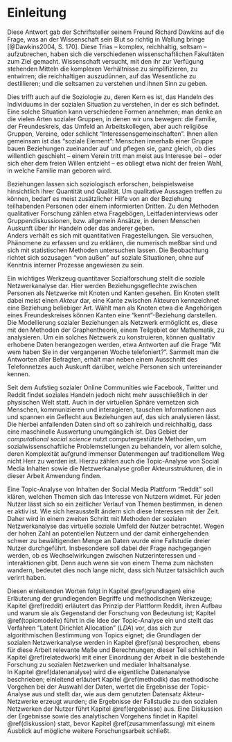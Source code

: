 \cleardoublepage

# Einleitung
\epigraphhead[50]{\epigraph{\textit{The world is a thing of utter inordinate complexity and richness and strangeness that is absolutely awesome.}}{\textsc{Douglas Adams}}}
\vspace{1.5cm}

Diese Antwort gab der Schriftsteller seinem Freund Richard Dawkins auf die Frage, was an der Wissenschaft sein Blut so richtig in Wallung bringe [@Dawkins2004, S. 170].
Diese Trias -- komplex, reichhaltig, seltsam -- aufzubrechen, haben sich die verschiedenen wissenschaftlichen Fakultäten zum Ziel gemacht.
Wissenschaft versucht, mit den ihr zur Verfügung stehenden Mitteln die komplexen Verhältnisse zu simplifizieren, zu entwirren;
die reichhaltigen auszudünnen, auf das Wesentliche zu destillieren; und die seltsamen zu verstehen und ihnen Sinn zu geben.

Dies trifft auch auf die Soziologie zu, deren Kern es ist, das Handeln des Individuums in der sozialen Situation zu verstehen, in der es sich befindet.
Eine solche Situation kann verschiedene Formen annehmen; man denke an die vielen Arten sozialer Gruppen, in denen wir uns bewegen:
die Familie, der Freundeskreis, das Umfeld an Arbeitskollegen, aber auch religiöse Gruppen, Vereine, oder schlicht "Interessensgemeinschaften".
Ihnen allen gemeinsam ist das "soziale Element": Menschen innerhalb einer Gruppe bauen Beziehungen zueinander auf und pflegen sie, ganz gleich, ob dies willentlich geschieht -- einem Verein tritt man meist aus Interesse bei -- oder sich eher dem freien Willen entzieht -- es obliegt etwa nicht der freien Wahl, in welche Familie man geboren wird.

Beziehungen lassen sich soziologisch erforschen, beispielsweise hinsichtlich ihrer Quantität und Qualität.
Um qualitative Aussagen treffen zu können, bedarf es meist zusätzlicher Hilfe von an der Beziehung teilhabenden Personen oder einem informierten Dritten.
Zu den Methoden qualitativer Forschung zählen etwa Fragebögen, Leitfadeninterviews oder Gruppendiskussionen, bzw. allgemein Ansätze, in denen Menschen Auskunft über ihr Handeln oder das anderer geben.  
Anders verhält es sich mit quantitativen Fragestellungen.
Sie versuchen, Phänomene zu erfassen und zu erklären, die numerisch meßbar sind und sich mit statistischen Methoden untersuchen lassen.
Die Beobachtung richtet sich sozusagen "von außen" auf soziale Situationen, ohne auf Kenntnis interner Prozesse angewiesen zu sein.

Ein wichtiges Werkzeug quantitaver Sozialforschung stellt die soziale Netzwerkanalyse dar.
Hier werden Beziehungsgeflechte zwischen Personen als Netzwerke mit Knoten und Kanten gesehen.
Ein Knoten stellt dabei meist einen *Akteur* dar, eine Kante zwischen Akteuren kennzeichnet eine Beziehung beliebiger Art.
Wählt man als Knoten etwa die Angehörigen eines Freundeskreises können Kanten eine "kennt"-Beziehung darstellen.
Die Modellierung sozialer Beziehungen als Netzwerk ermöglicht es, diese mit den Methoden der Graphentheorie, einem Teilgebiet der Mathematik, zu analysieren.
Um ein solches Netzwerk zu konstruieren, können qualitativ erhobene Daten herangezogen werden, etwa Antworten auf die Frage "Mit wem haben Sie in der vergangenen Woche telefoniert?".
Sammelt man die Antworten aller Befragten, erhält man neben einem Ausschnitt des Telefonnetzes auch Auskunft darüber, welche Personen sich untereinander kennen.

Seit dem Aufstieg sozialer Online Communities wie Facebook, Twitter und Reddit findet soziales Handeln jedoch nicht mehr ausschließlich in der physischen Welt statt.
Auch in der virtuellen Sphäre vernetzen sich Menschen, kommunizieren und interagieren, tauschen Informationen aus und spannen ein Geflecht aus Beziehungen auf, das sich analysieren lässt.
Die hierbei anfallenden Daten sind oft so zahlreich und reichhaltig, dass eine maschinelle Auswertung unumgänglich ist.
Das Gebiet der *computational social science* nutzt computergestützte Methoden, um sozialwissenschaftliche Problemstellungen zu behandeln, vor allem solche, deren Komplexität aufgrund immenser Datenmengen auf traditionellem Weg nicht Herr zu werden ist.
Hierzu zählen auch die Topic-Analyse von Social Media Inhalten sowie die Netzwerkanalyse großer Akteursstrukturen, die in dieser Arbeit Anwendung finden.

Eine Topic-Analyse von Inhalten der Social Media Plattform "Reddit" soll klären, welchen Themen sich das Interesse von Nutzern widmet.
Für jeden Nutzer lässt sich so ein zeitlicher Verlauf von Themen bestimmen, in denen er aktiv ist.
Wie sich herausstellt ändern sich diese Interessen mit der Zeit.
Daher wird in einem zweiten Schritt mit Methoden der sozialen Netzwerkanalyse das virtuelle soziale Umfeld der Nutzer betrachtet.
Wegen der hohen Zahl an potentiellen Nutzern und der damit einhergehenden schwer zu bewältigenden Menge an Daten wurde eine Fallstudie dreier Nutzer durchgeführt.
Insbesondere soll dabei der Frage nachgegangen werden, ob es Wechselwirkungen zwischen Nutzerinteressen und -interaktionen gibt.
Denn auch wenn sie von einem Thema zum nächsten wandern, bedeutet dies noch lange nicht, dass sich Nutzer tatsächlich auch verirrt haben.

Diesen einleitenden Worten folgt in Kapitel \@ref(grundlagen) eine Erläuterung der grundlegenden Begriffe und methodischen Werkzeuge; Kapitel \@ref(reddit) erläutert das Prinzip der Plattform Reddit, ihren Aufbau und warum sie als Gegenstand der Forschung von Bedeutung ist; Kapitel \@ref(topicmodelle) führt in die Idee der Topic-Analyse ein und stellt das Verfahren "Latent Dirichlet Allocation" (*LDA*) vor, das sich zur algorithmischen Bestimmung von Topics eignet; die Grundlagen der sozialen Netzwerkanalyse werden in Kapitel \@ref(sna) besprochen, ebens für diese Arbeit relevante Maße und Berechnungen; dieser Teil schließt in Kapitel \@ref(relatedwork) mit einer Einordnung der Arbeit in die bestehende Forschung zu sozialen Netzwerken und medialer Inhaltsanalyse.  
In Kapitel \@ref(datenanalyse) wird die eigentliche Datenanalyse beschrieben; einleitend erläutert Kapitel \@ref(methodik) das methodische Vorgehen bei der Auswahl der Daten, wertet die Ergebnisse der Topic-Analyse aus und stellt dar, wie aus dem genutzten Datensatz Akteur-Netzwerke erzeugt wurden; die Ergebnisse der Fallstudie zu den sozialen Netzwerken der Nutzer führt Kapitel \@ref(ergebnisse) aus.
Eine Diskussion der Ergebnisse sowie des analytischen Vorgehens findet in Kapitel \@ref(diskussion) statt, bevor Kapitel \@ref(zusammenfassung) mit einem Ausblick auf mögliche weitere Forschungsarbeit schließt.

